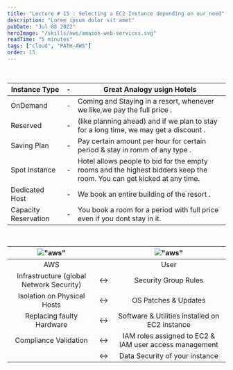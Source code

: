 ```yaml
---
title: "Lecture # 15 : Selecting a EC2 Instance depending on our need"
description: "Lorem ipsum dolor sit amet"
pubDate: "Jul 08 2022"
heroImage: "/skills/aws/amazon-web-services.svg"
readTime: "5 minutes"
tags: ["cloud", "PATH-AWS"]
order: 15
---
```



<Section link="introduction" title="Which Purchacing Option is right for me?" />
<br />

| Instance Type        | -   | Great Analogy usign Hotels                                                                                            |
| -------------------- | --- | --------------------------------------------------------------------------------------------------------------------- |
| OnDemand             | -   | Coming and Staying in a resort, whenever we like,we pay the full price .                                              |
| Reserved             | -   | (like planning ahead) and if we plan to stay for a long time, we may get a discount .                                 |
| Saving Plan          | -   | Pay certain amount per hour for certain period & stay in romm of any type .                                           |
| Spot Instance        | -   | Hotel allows people to bid for the empty rooms and the highest bidders keep the room. You can get kicked at any time. |
| Dedicated Host       | -   | We book an entire building of the resort .                                                                            |
| Capacity Reservation | -   | You book a room for a period with full price even if you dont stay in it.                                             |

<br />
<Section link="introduction" title="Shared Responsiblity Model for EC2" />

| !["aws"](/content/cloud/aws/icons/amazon-web-services.svg) |     | !["aws"](/content/cloud/aws/icons/Res_Authenticated-User_48_Light.svg) |
| :--------------------------------------------------------: | --- | :--------------------------------------------------------------------: |
|                            AWS                             |     |                                  User                                  |
|          Infrastructure (global Network Security)          | ↔️  |                          Security Group Rules                          |
|                Isolation on Physical Hosts                 | ↔️  |                          OS Patches & Updates                          |
|                 Replacing faulty Hardware                  | ↔️  |             Software & Utilities installed on EC2 instance             |
|                   Compliance Validation                    | ↔️  |         IAM roles assigned to EC2 & IAM user access management         |
|                                                            | ↔️  |                     Data Security of your instance                     |
